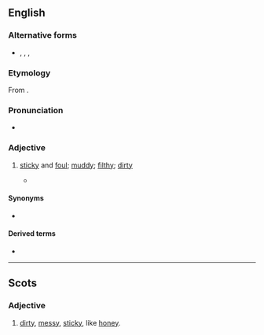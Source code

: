 ==English==

===Alternative forms===
* {{l|en|clartie}}, {{l|en|clerty}}, {{l|en|clorty}}, {{l|en|clurty}} {{qualifier|Scotland}}

===Etymology===
From {{suffix|clart|y|lang=en}}.

===Pronunciation===
* {{rhymes|ɑː(ɹ)ti|lang=en}}

===Adjective===
{{en-adj|er}}

# {{lb|en|UK|Northern England|and|Scotland|_|dialect}} [[sticky]] and [[foul]]; [[muddy]]; [[filthy]]; [[dirty]]
#* {{quote-book
|lang=en
|year=1846
|title=A Dictionary of Archaic and Provincial Words
|last=Halliwell-Phillipps|first=James Orchard|authorlink=James Halliwell-Phillipps
|url=https://books.google.com/books?id=zG1JAAAAcAAJ&pg=PA252
|volume=1
|page=252
|passage=CLART. To spread, smear, or daub. A flake of snow, when it is large and sticks to the clothes, is called a ''clart''. So we have ''clarts'', mud; '''''clarty''''', muddy, sticky. ''Clarty-paps'', a dirty sloven of a wife.
}}

====Synonyms====
* {{seeSynonyms|unclean}}

====Derived terms====
* {{l|en|clarty-paps}}

----

==Scots==

===Adjective===
{{sco-adj}}

# [[dirty]], [[messy]], [[sticky]], like [[honey]].